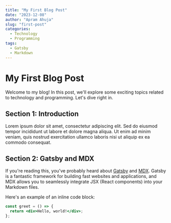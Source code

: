 ```yaml
---
title: "My First Blog Post"
date: "2023-12-08"
author: "Apram Ahuja"
slug: "first-post"
categories:
  - Technology
  - Programming
tags:
  - Gatsby
  - Markdown
---
```


# My First Blog Post

Welcome to my blog! In this post, we'll explore some exciting topics related to technology and programming. Let's dive right in.

## Section 1: Introduction

Lorem ipsum dolor sit amet, consectetur adipiscing elit. Sed do eiusmod tempor incididunt ut labore et dolore magna aliqua. Ut enim ad minim veniam, quis nostrud exercitation ullamco laboris nisi ut aliquip ex ea commodo consequat.

## Section 2: Gatsby and MDX

If you're reading this, you've probably heard about [Gatsby](https://www.gatsbyjs.com/) and [MDX](https://mdxjs.com/). Gatsby is a fantastic framework for building fast websites and applications, and MDX allows you to seamlessly integrate JSX (React components) into your Markdown files.

Here's an example of an inline code block:

```jsx
const greet = () => {
  return <div>Hello, world!</div>;
};
